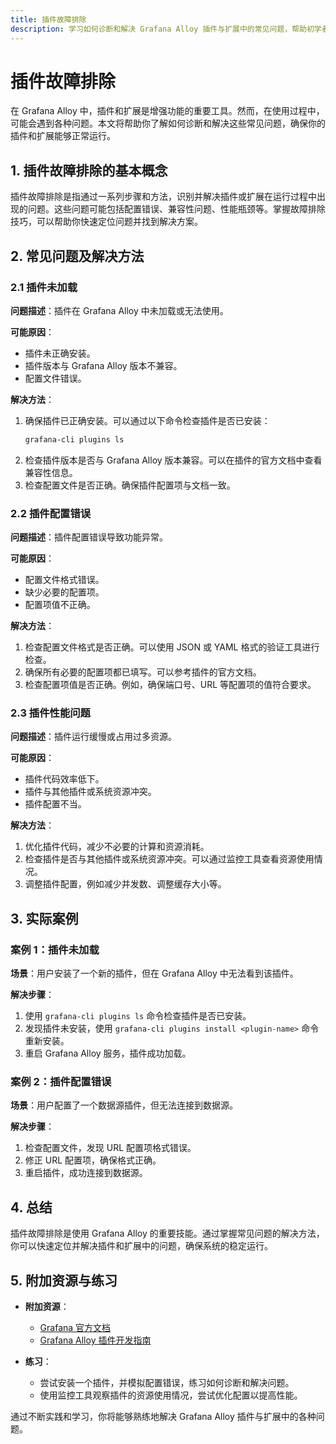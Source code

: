 ```yaml
---
title: 插件故障排除
description: 学习如何诊断和解决 Grafana Alloy 插件与扩展中的常见问题，帮助初学者快速上手并解决实际问题。
---
```


# 插件故障排除

在 Grafana Alloy 中，插件和扩展是增强功能的重要工具。然而，在使用过程中，可能会遇到各种问题。本文将帮助你了解如何诊断和解决这些常见问题，确保你的插件和扩展能够正常运行。

## 1. 插件故障排除的基本概念

插件故障排除是指通过一系列步骤和方法，识别并解决插件或扩展在运行过程中出现的问题。这些问题可能包括配置错误、兼容性问题、性能瓶颈等。掌握故障排除技巧，可以帮助你快速定位问题并找到解决方案。

## 2. 常见问题及解决方法

### 2.1 插件未加载

**问题描述**：插件在 Grafana Alloy 中未加载或无法使用。

**可能原因**：
- 插件未正确安装。
- 插件版本与 Grafana Alloy 版本不兼容。
- 配置文件错误。

**解决方法**：
1. 确保插件已正确安装。可以通过以下命令检查插件是否已安装：
   ```bash
   grafana-cli plugins ls
   ```
2. 检查插件版本是否与 Grafana Alloy 版本兼容。可以在插件的官方文档中查看兼容性信息。
3. 检查配置文件是否正确。确保插件配置项与文档一致。

### 2.2 插件配置错误

**问题描述**：插件配置错误导致功能异常。

**可能原因**：
- 配置文件格式错误。
- 缺少必要的配置项。
- 配置项值不正确。

**解决方法**：
1. 检查配置文件格式是否正确。可以使用 JSON 或 YAML 格式的验证工具进行检查。
2. 确保所有必要的配置项都已填写。可以参考插件的官方文档。
3. 检查配置项值是否正确。例如，确保端口号、URL 等配置项的值符合要求。

### 2.3 插件性能问题

**问题描述**：插件运行缓慢或占用过多资源。

**可能原因**：
- 插件代码效率低下。
- 插件与其他插件或系统资源冲突。
- 插件配置不当。

**解决方法**：
1. 优化插件代码，减少不必要的计算和资源消耗。
2. 检查插件是否与其他插件或系统资源冲突。可以通过监控工具查看资源使用情况。
3. 调整插件配置，例如减少并发数、调整缓存大小等。

## 3. 实际案例

### 案例 1：插件未加载

**场景**：用户安装了一个新的插件，但在 Grafana Alloy 中无法看到该插件。

**解决步骤**：
1. 使用 `grafana-cli plugins ls` 命令检查插件是否已安装。
2. 发现插件未安装，使用 `grafana-cli plugins install <plugin-name>` 命令重新安装。
3. 重启 Grafana Alloy 服务，插件成功加载。

### 案例 2：插件配置错误

**场景**：用户配置了一个数据源插件，但无法连接到数据源。

**解决步骤**：
1. 检查配置文件，发现 URL 配置项格式错误。
2. 修正 URL 配置项，确保格式正确。
3. 重启插件，成功连接到数据源。

## 4. 总结

插件故障排除是使用 Grafana Alloy 的重要技能。通过掌握常见问题的解决方法，你可以快速定位并解决插件和扩展中的问题，确保系统的稳定运行。

## 5. 附加资源与练习

- **附加资源**：
  - [Grafana 官方文档](https://grafana.com/docs/)
  - [Grafana Alloy 插件开发指南](https://grafana.com/docs/grafana/latest/plugins/development/)

- **练习**：
  - 尝试安装一个插件，并模拟配置错误，练习如何诊断和解决问题。
  - 使用监控工具观察插件的资源使用情况，尝试优化配置以提高性能。

通过不断实践和学习，你将能够熟练地解决 Grafana Alloy 插件与扩展中的各种问题。